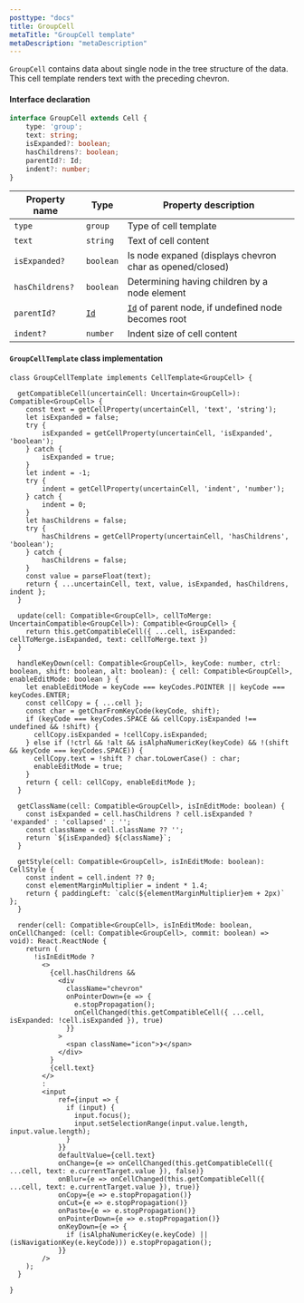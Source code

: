 ```yaml
---
posttype: "docs"
title: GroupCell
metaTitle: "GroupCell template"
metaDescription: "metaDescription"
---
```


 `GroupCell` contains data about single node in the tree structure of the data. This cell template renders text with 
 the preceding chevron.

#### Interface declaration 

```ts
interface GroupCell extends Cell {
    type: 'group';
    text: string;
    isExpanded?: boolean;
    hasChildrens?: boolean;
    parentId?: Id;
    indent?: number;
}
```

| Property name         | Type                                      | Property description | 
| ------------          | -------------                             | -------------------- |
| `type`                | `group`                                   | Type of cell template | 
| `text`                | `string`                                  | Text of cell content | 
| `isExpanded?`         | `boolean`                                 | Is node expaned (displays chevron char as opened/closed) | 
| `hasChildrens?`       | `boolean`                                 | Determining having children by a node element | 
| `parentId?`           | [`Id`](/docs/3.0/7-api/1-types/4-id/)     | [`Id`](/docs/3.0/7-api/1-types/4-id/) of parent node, if undefined node becomes root | 
| `indent?`             | `number`                                  | Indent size of cell content | 

#### `GroupCellTemplate` class implementation

```tsx
class GroupCellTemplate implements CellTemplate<GroupCell> {

  getCompatibleCell(uncertainCell: Uncertain<GroupCell>): Compatible<GroupCell> {
    const text = getCellProperty(uncertainCell, 'text', 'string');
    let isExpanded = false;
    try {
        isExpanded = getCellProperty(uncertainCell, 'isExpanded', 'boolean');
    } catch {
        isExpanded = true;
    }
    let indent = -1;
    try {
        indent = getCellProperty(uncertainCell, 'indent', 'number');
    } catch {
        indent = 0;
    }
    let hasChildrens = false;
    try {
        hasChildrens = getCellProperty(uncertainCell, 'hasChildrens', 'boolean');
    } catch {
        hasChildrens = false;
    }
    const value = parseFloat(text);
    return { ...uncertainCell, text, value, isExpanded, hasChildrens, indent };
  }

  update(cell: Compatible<GroupCell>, cellToMerge: UncertainCompatible<GroupCell>): Compatible<GroupCell> {
    return this.getCompatibleCell({ ...cell, isExpanded: cellToMerge.isExpanded, text: cellToMerge.text })
  }

  handleKeyDown(cell: Compatible<GroupCell>, keyCode: number, ctrl: boolean, shift: boolean, alt: boolean): { cell: Compatible<GroupCell>, enableEditMode: boolean } {
    let enableEditMode = keyCode === keyCodes.POINTER || keyCode === keyCodes.ENTER;
    const cellCopy = { ...cell };
    const char = getCharFromKeyCode(keyCode, shift);
    if (keyCode === keyCodes.SPACE && cellCopy.isExpanded !== undefined && !shift) {
      cellCopy.isExpanded = !cellCopy.isExpanded;
    } else if (!ctrl && !alt && isAlphaNumericKey(keyCode) && !(shift && keyCode === keyCodes.SPACE)) {
      cellCopy.text = !shift ? char.toLowerCase() : char;
      enableEditMode = true;
    }
    return { cell: cellCopy, enableEditMode };
  }

  getClassName(cell: Compatible<GroupCell>, isInEditMode: boolean) {
    const isExpanded = cell.hasChildrens ? cell.isExpanded ? 'expanded' : 'collapsed' : '';
    const className = cell.className ?? '';
    return `${isExpanded} ${className}`;
  }

  getStyle(cell: Compatible<GroupCell>, isInEditMode: boolean): CellStyle {
    const indent = cell.indent ?? 0;
    const elementMarginMultiplier = indent * 1.4;
    return { paddingLeft: `calc(${elementMarginMultiplier}em + 2px)` };
  }

  render(cell: Compatible<GroupCell>, isInEditMode: boolean, onCellChanged: (cell: Compatible<GroupCell>, commit: boolean) => void): React.ReactNode {
    return (
      !isInEditMode ?
        <>
          {cell.hasChildrens &&
            <div
              className="chevron"
              onPointerDown={e => {
                e.stopPropagation();
                onCellChanged(this.getCompatibleCell({ ...cell, isExpanded: !cell.isExpanded }), true)
              }}
            >
              <span className="icon">❯</span>
            </div>
          }
          {cell.text}
        </>
        :
        <input
            ref={input => {
              if (input) {
                input.focus();
                input.setSelectionRange(input.value.length, input.value.length);
              }
            }}
            defaultValue={cell.text}
            onChange={e => onCellChanged(this.getCompatibleCell({ ...cell, text: e.currentTarget.value }), false)}
            onBlur={e => onCellChanged(this.getCompatibleCell({ ...cell, text: e.currentTarget.value }), true)}
            onCopy={e => e.stopPropagation()}
            onCut={e => e.stopPropagation()}
            onPaste={e => e.stopPropagation()}
            onPointerDown={e => e.stopPropagation()}
            onKeyDown={e => {
              if (isAlphaNumericKey(e.keyCode) || (isNavigationKey(e.keyCode))) e.stopPropagation();
            }}
        />
    );
  }

}
```